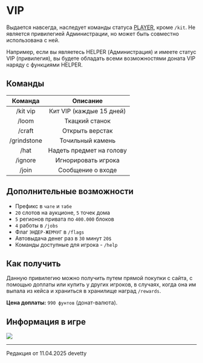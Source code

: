 # VIP

Выдается навсегда, наследует команды статуса [PLAYER](https://www.etty.su/docs/wiki/donate/player), кроме ```/kit```. Не является привилегией Администрации, но может быть совместно использована с ней.

Например, если вы являетесь HELPER (Администрация) и имеете статус VIP (привилегия), вы будете обладать всеми возможностями доната VIP наряду с функциями HELPER.

## Команды

| Команда | Описание |
| :---------: | :---------: |
| /kit vip | Кит VIP (каждые 15 дней) |
| /loom | Ткацкий станок |
| /craft | Открыть верстак |
| /grindstone | Точильный камень |
| /hat | Надеть предмет на голову |
| /ignore | Игнорировать игрока |
| /join | Сообщение о входе |

## Дополнительные возможности

- Префикс в ```чате``` и ```табе```
- ```20``` слотов на аукционе, ```5``` точек дома
- ```5``` регионов привата по ```400.000``` блоков
- ```4``` работы в ```/jobs```
- Флаг ```ЭНДЕР-ЖЕМЧУГ``` в ```/flags```
- Автовыдача денег раз в ```30``` минут ```20$```
- Команды доступные для игрока - ```/help```

## Как получить

Данную привилегию можно получить путем прямой покупки с сайта, с помощью доплаты или купить у других игроков, в случаях, когда она им выпала из кейса и храниться в хранилище наград ```/rewards```.

**Цена доплаты:** ```990 фунтов``` (донат-валюта).

## Информация в игре

<img src="https://s3.etty.su/wiki/survival/donate/vip.webp"/>

--------

<Badge bgColor="#ffad47" textColor="#000000">Редакция от 11.04.2025</Badge> <Badge bgColor="#88bfbd" textColor="#000000">devetty</Badge>